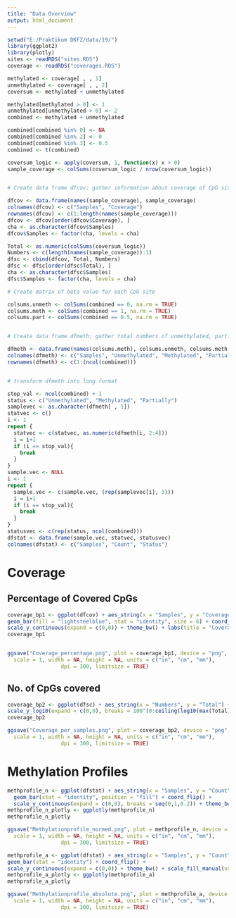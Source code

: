 ---
title: "Data Overview"
output: html_document
---

```{r setup, echo=FALSE, warning=FALSE, message=FALSE}
setwd("E:/Praktikum DKFZ/data/19/")
library(ggplot2)
library(plotly)
sites <- readRDS("sites.RDS")
coverage <- readRDS("coverages.RDS")

methylated <- coverage[ , , 1]
unmethylated <- coverage[ , , 2]
coversum <- methylated + unmethylated

methylated[methylated > 0] <- 1
unmethylated[unmethylated > 0] <- 2
combined <- methylated + unmethylated

combined[combined %in% 0] <- NA
combined[combined %in% 2] <- 0
combined[combined %in% 3] <- 0.5
combined <- t(combined)

coversum_logic <- apply(coversum, 1, function(x) x > 0)
sample_coverage <- colSums(coversum_logic / nrow(coversum_logic))


# Create data frame dfcov; gather information about coverage of CpG sites

dfcov <- data.frame(names(sample_coverage), sample_coverage)
colnames(dfcov) <- c("Samples", "Coverage")
rownames(dfcov) <- c(1:length(names(sample_coverage)))
dfcov <- dfcov[order(dfcov$Coverage), ]
cha <- as.character(dfcov$Samples)
dfcov$Samples <- factor(cha, levels = cha)

Total <- as.numeric(colSums(coversum_logic))
Numbers <- c(length(names(sample_coverage)):1)
dfsc <- cbind(dfcov, Total, Numbers)
dfsc <- dfsc[order(dfsc$Total), ]
cha <- as.character(dfsc$Samples)
dfsc$Samples <- factor(cha, levels = cha)

# Create matrix of beta value for each CpG site

colsums.unmeth <- colSums(combined == 0, na.rm = TRUE)
colsums.meth <- colSums(combined == 1, na.rm = TRUE)
colsums.part <- colSums(combined == 0.5, na.rm = TRUE)


# Create data frame dfmeth; gather total numbers of unmethylated, partially methylated and methylated sites

dfmeth <- data.frame(names(colsums.meth), colsums.unmeth, colsums.meth, colsums.part)
colnames(dfmeth) <- c("Samples", "Unmethylated", "Methylated", "Partially")
rownames(dfmeth) <- c(1:(ncol(combined)))


# transform dfmeth into long format

stop_val <- ncol(combined) + 1
status <- c("Unmethylated", "Methylated", "Partially")
samplevec <- as.character(dfmeth[ , 1])
statvec <- c()
i <- 1
repeat {
  statvec <- c(statvec, as.numeric(dfmeth[i, 2:4]))
  i = i+1
  if (i == stop_val){
    break
  }
}
sample.vec <- NULL
i <- 1
repeat {
  sample.vec <- c(sample.vec, (rep(samplevec[i], 3)))
  i = i+1
  if (i == stop_val){
    break
  }
}
statusvec <- c(rep(status, ncol(combined)))
dfstat <- data.frame(sample.vec, statvec, statusvec)
colnames(dfstat) <- c("Samples", "Count", "Status")


```



# **Coverage**

## Percentage of Covered CpGs

```{r coverage_percentage, echo=FALSE, message=FALSE}
coverage_bp1 <- ggplot(dfcov) + aes_string(x = "Samples", y = "Coverage") + 
geom_bar(fill = "lightsteelblue", stat = "identity", size = 6) + coord_flip() + 
scale_y_continuous(expand = c(0,0)) + theme_bw() + labs(title = "Coverage Percentage") + geom_hline(yintercept = mean(dfcov$Coverage), color = "darkred", size = 1.5)
coverage_bp1


ggsave("Coverage_percentage.png", plot = coverage_bp1, device = "png", path = NULL,
  scale = 1, width = NA, height = NA, units = c("in", "cm", "mm"),
                 dpi = 300, limitsize = TRUE)

```

## No. of CpGs covered

```{r coverage_per_sample, echo=FALSE, message=FALSE}
coverage_bp2 <- ggplot(dfsc) + aes_string(x = "Numbers", y = "Total") + geom_bar(fill = "lightsteelblue", stat = "identity", size = 6) + 
scale_y_log10(expand = c(0,0), breaks = 100^(0:ceiling(log10(max(Total))))) + scale_x_continuous(expand = c(0,0), breaks = seq(0,25,1)) + theme_bw() + labs(x = "Number of Samples", y = "Number of Covered CpGs", title = "Coverage per Number of Samples") + geom_hline(yintercept = mean(dfsc$Total), color = "darkred", size = 1.5)
coverage_bp2

ggsave("Coverage_per_samples.png", plot = coverage_bp2, device = "png", path = NULL,
  scale = 1, width = NA, height = NA, units = c("in", "cm", "mm"),
                 dpi = 300, limitsize = TRUE)    

```
# **Methylation Profiles**

```{r methylation_profile_normed, echo=FALSE, message=FALSE}
methprofile_n <- ggplot(dfstat) + aes_string(x = "Samples", y = "Count", fill = "Status") + 
  geom_bar(stat = "identity", position = "fill") + coord_flip() +
  scale_y_continuous(expand = c(0,0), breaks = seq(0,1,0.2)) + theme_bw() + scale_fill_manual(values = c("lightsteelblue", "indianred2", "snow3")) + labs(x = NULL, y = "Fraction of CpGs", title = "Normalized Methylation Profiles")
methprofile_n_plotly <- ggplotly(methprofile_n)
methprofile_n_plotly

ggsave("Methylationprofile_normed.png", plot = methprofile_n, device = "png", path = NULL,
  scale = 1, width = NA, height = NA, units = c("in", "cm", "mm"),
                 dpi = 300, limitsize = TRUE)
```

```{r methylation_profile_absolute, echo=FALSE, message=FALSE}
methprofile_a <- ggplot(dfstat) + aes_string(x = "Samples", y = "Count", fill = "Status") + 
geom_bar(stat = "identity") + coord_flip() +
scale_y_continuous(expand = c(0,0)) + theme_bw() + scale_fill_manual(values = c("lightsteelblue", "indianred2", "snow3")) + labs(x = NULL, y = "Number of CpGs", title = "Absolute Methylation Profiles") + theme(legend.position = c(0.98, 0.98), legend.justification = c(1,1))
methprofile_a_plotly <- ggplotly(methprofile_a)
methprofile_a_plotly

ggsave("Methylationprofile_absolute.png", plot = methprofile_a, device = "png", path = NULL,
  scale = 1, width = NA, height = NA, units = c("in", "cm", "mm"),
                 dpi = 300, limitsize = TRUE)
``` 
